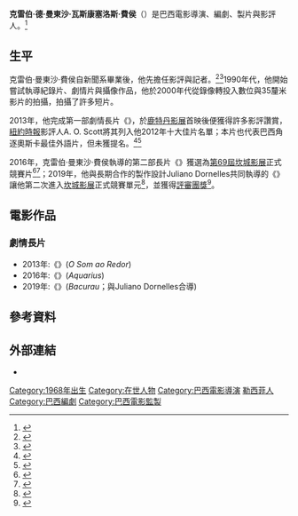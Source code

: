 {{Infobox person
| name  = 克雷伯·曼東沙·費侯<br/>Kleber Mendonça Filho
| image = Kleber Mendonça Filho, cineasta.jpg
| imagesize = 
| caption = 
| birth_date = {{birth date and age|1968|11|3}}
| birth_place = {{BRA}}[[累西腓|累西腓]]
| nationality = {{BRA}}
| years_active = 
| occupation = 電影導演、編劇、製片、影評
| spouse = 
}}
'''克雷伯·德·曼東沙·瓦斯康塞洛斯·費侯'''（{{lang-pt|Kleber de Mendonça Vasconcellos Filho}}）是巴西電影導演、編劇、製片與影評人。<ref>{{cite web|title=Kleber Mendonça Filho|url=http://www.filmeb.com.br/quem-e-quem/diretor/kleber-mendonca-filho|website=Filme B|accessdate=25 August 2015|language=pt|archive-date=2016-04-24|archive-url=https://web.archive.org/web/20160424110438/http://www.filmeb.com.br/quem-e-quem/diretor/kleber-mendonca-filho|dead-url=no}}</ref>

== 生平 ==
克雷伯·曼東沙·費侯自新聞系畢業後，他先擔任影評與記者。<ref>{{cite web|title=Revista Continente|last1=Mendonça Filho|first1=Kleber|url=http://www.revistacontinente.com.br/|website=Revista Continente|accessdate=25 August 2015|archive-date=2020-11-06|archive-url=https://web.archive.org/web/20201106210143/https://www.revistacontinente.com.br/|dead-url=no}}</ref><ref>{{cite web|title=Cinetica|last1=Mendonça Filho|first1=Kleber|url=http://revistacinetica.com.br/home/|website=Revista Cinetica|accessdate=25 August 2015|archive-date=2017-04-26|archive-url=https://web.archive.org/web/20170426003200/http://revistacinetica.com.br/home/|dead-url=no}}</ref>1990年代，他開始嘗試執導紀錄片、劇情片與攝像作品，他於2000年代從錄像轉投入數位與35釐米影片的拍攝，拍攝了許多短片。

2013年，他完成第一部劇情長片《{{link-pt|鄰居的狗吠聲|O Som ao Redor}}》，於[[鹿特丹影展|鹿特丹影展]]首映後便獲得許多影評讚賞，[[紐約時報|紐約時報]]影評人A. O. Scott將其列入他2012年十大佳片名單；本片也代表巴西角逐奧斯卡最佳外語片，但未獲提名。<ref>{{cite web|url=http://variety.com/2013/film/news/brazil-sends-neighboring-sounds-to-oscars-1200654580/|title=Brazil Sends ‘Neighboring Sounds’ to Oscars|accessdate=September 20, 2013|work=Variety|archive-date=2019-12-06|archive-url=https://web.archive.org/web/20191206171552/https://variety.com/2013/film/news/brazil-sends-neighboring-sounds-to-oscars-1200654580/|dead-url=no}}</ref><ref name="Brazil">{{cite web |url=http://www.globalpost.com/dispatch/news/afp/130920/brazil-picks-o-som-ao-redor-oscars-entry |title=Brazil picks "O Som ao Redor" as Oscars entry |accessdate=2013-09-21 |work=Global Post |deadurl=yes |archiveurl=https://web.archive.org/web/20130922134124/http://www.globalpost.com/dispatch/news/afp/130920/brazil-picks-o-som-ao-redor-oscars-entry |archivedate=2013-09-22 }}</ref> 

2016年，克雷伯·曼東沙·費侯執導的第二部長片《{{link-en|水瓶女人心|Aquarius (film)}}》獲選為[[第69屆坎城影展|第69屆坎城影展]]正式競賽片<ref name="IW">{{cite web |url=http://www.indiewire.com/article/cannes-live-stream-2016-film-festival-lineup-list |title=2016 Cannes Film Festival Announces Lineup |accessdate=14 April 2016 |work=IndieWire |archive-date=2016-05-20 |archive-url=https://web.archive.org/web/20160520032842/http://www.indiewire.com/article/cannes-live-stream-2016-film-festival-lineup-list |dead-url=no }}</ref><ref name="VarCannes">{{cite web |url=http://variety.com/2016/film/festivals/cannes-film-festival-official-selection-lineup-2016-1201753269/ |title=Cannes 2016: Film Festival Unveils Official Selection Lineup |accessdate=14 April 2016 |work=Variety |archive-date=2016-09-01 |archive-url=https://web.archive.org/web/20160901082634/http://variety.com/2016/film/festivals/cannes-film-festival-official-selection-lineup-2016-1201753269/ |dead-url=no }}</ref>；2019年，他與長期合作的製作設計Juliano Dornelles共同執導的《{{link-en|殺戮荒村|Bacurau}}》讓他第二次進入[[第72屆坎城影展|坎城影展]]正式競賽單元<ref name="Films2019">{{cite web |url=https://www.theguardian.com/film/2019/apr/18/cannes-festival-2019-full-list-of-films |title=Cannes festival 2019: full list of films |work=The Guardian |accessdate=2019-04-18 |archive-date=2019-05-31 |archive-url=https://web.archive.org/web/20190531171650/https://www.theguardian.com/film/2019/apr/18/cannes-festival-2019-full-list-of-films |dead-url=no }}</ref>，並獲得[[坎城影展評審團獎|評審團獎]]<ref>{{cite web |url=https://variety.com/2019/film/news/cannes-film-festival-2019-winners-1203225973/ |title=Bong Joon-ho's ''Parasite'' Wins the Palme d'Or at Cannes |work=Variety |accessdate=26 May 2019 |archive-date=2019-06-05 |archive-url=https://web.archive.org/web/20190605043110/https://variety.com/2019/film/news/cannes-film-festival-2019-winners-1203225973/ |dead-url=no }}</ref>。

== 電影作品 ==
=== 劇情長片 ===
*2013年:《{{link-pt|鄰居的狗吠聲|O Som ao Redor}}》(''O Som ao Redor'')
*2016年:《{{link-en|水瓶女人心|Aquarius (film)}}》(''Aquarius'')
*2019年:《{{link-en|殺戮荒村|Bacurau}}》(''Bacurau''；與Juliano Dornelles合導)

==參考資料==
{{reflist}}

==外部連結==
* {{IMDb name|id=2207625}}

{{DEFAULTSORT:Filho, Kleber Mendonca}}
[[Category:1968年出生|Category:1968年出生]]
[[Category:在世人物|Category:在世人物]]
[[Category:巴西電影導演|Category:巴西電影導演]]
[[Category:累西腓人|勒西菲人]]
[[Category:巴西編劇|Category:巴西編劇]]
[[Category:巴西電影監製|Category:巴西電影監製]]